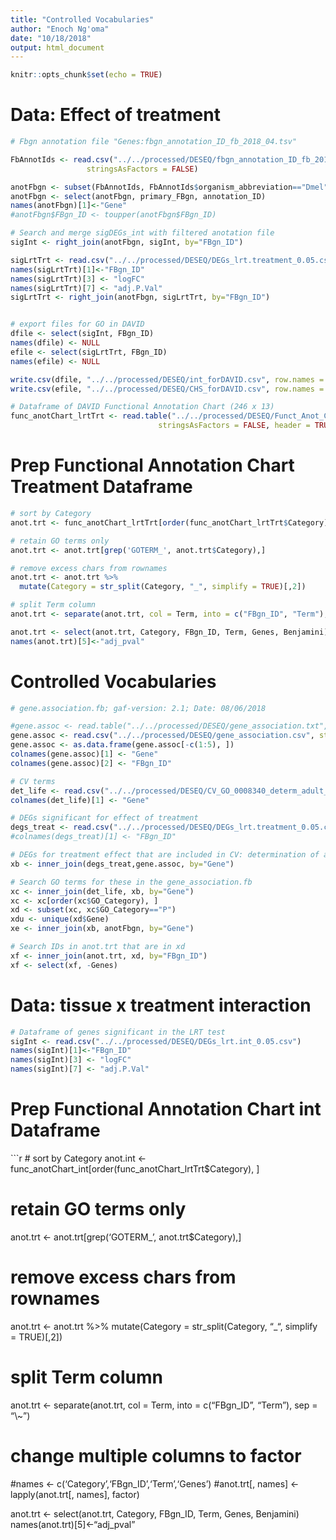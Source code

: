 ```yaml
---
title: "Controlled Vocabularies"
author: "Enoch Ng'oma"
date: "10/18/2018"
output: html_document
---
```


```r
knitr::opts_chunk$set(echo = TRUE)
```

# Data: Effect of treatment

```r
# Fbgn annotation file "Genes:fbgn_annotation_ID_fb_2018_04.tsv"

FbAnnotIds <- read.csv("../../processed/DESEQ/fbgn_annotation_ID_fb_2018_04.csv",
                 stringsAsFactors = FALSE)

anotFbgn <- subset(FbAnnotIds, FbAnnotIds$organism_abbreviation=="Dmel")
anotFbgn <- select(anotFbgn, primary_FBgn, annotation_ID)
names(anotFbgn)[1]<-"Gene"
#anotFbgn$FBgn_ID <- toupper(anotFbgn$FBgn_ID)

# Search and merge sigDEGs_int with filtered anotation file
sigInt <- right_join(anotFbgn, sigInt, by="FBgn_ID")

sigLrtTrt <- read.csv("../../processed/DESEQ/DEGs_lrt.treatment_0.05.csv")
names(sigLrtTrt)[1]<-"FBgn_ID"
names(sigLrtTrt)[3] <- "logFC"
names(sigLrtTrt)[7] <- "adj.P.Val" 
sigLrtTrt <- right_join(anotFbgn, sigLrtTrt, by="FBgn_ID")


# export files for GO in DAVID
dfile <- select(sigInt, FBgn_ID)
names(dfile) <- NULL
efile <- select(sigLrtTrt, FBgn_ID)
names(efile) <- NULL

write.csv(dfile, "../../processed/DESEQ/int_forDAVID.csv", row.names = FALSE)
write.csv(efile, "../../processed/DESEQ/CHS_forDAVID.csv", row.names = FALSE)

# Dataframe of DAVID Functional Annotation Chart (246 x 13)
func_anotChart_lrtTrt <- read.table("../../processed/DESEQ/Funct_Anot_Chart_lrtTrt.txt", 
                                 stringsAsFactors = FALSE, header = TRUE,sep = "\t")
```

# Prep Functional Annotation Chart Treatment Dataframe

```r
# sort by Category
anot.trt <- func_anotChart_lrtTrt[order(func_anotChart_lrtTrt$Category), ]

# retain GO terms only
anot.trt <- anot.trt[grep('GOTERM_', anot.trt$Category),]

# remove excess chars from rownames
anot.trt <- anot.trt %>%
  mutate(Category = str_split(Category, "_", simplify = TRUE)[,2])

# split Term column
anot.trt <- separate(anot.trt, col = Term, into = c("FBgn_ID", "Term"), sep = "\\~")

anot.trt <- select(anot.trt, Category, FBgn_ID, Term, Genes, Benjamini)
names(anot.trt)[5]<-"adj_pval"

```

# Controlled Vocabularies

```r

# gene.association.fb; gaf-version: 2.1; Date: 08/06/2018

#gene.assoc <- read.table("../../processed/DESEQ/gene_association.txt",stringsAsFactors = FALSE, header = TRUE,sep = "\t")
gene.assoc <- read.csv("../../processed/DESEQ/gene_association.csv", stringsAsFactors = FALSE)
gene.assoc <- as.data.frame(gene.assoc[-c(1:5), ])
colnames(gene.assoc)[1] <- "Gene"
colnames(gene.assoc)[2] <- "FBgn_ID"

# CV terms
det_life <- read.csv("../../processed/DESEQ/CV_GO_0008340_determ_adult_lifespan.csv", stringsAsFactors = FALSE)
colnames(det_life)[1] <- "Gene"

# DEGs significant for effect of treatment
degs_treat <- read.csv("../../processed/DESEQ/DEGs_lrt.treatment_0.05.csv", stringsAsFactors = FALSE)
#colnames(degs_treat)[1] <- "FBgn_ID"

# DEGs for treatment effect that are included in CV: determination of adult lifespan (32 genes)
xb <- inner_join(degs_treat,gene.assoc, by="Gene")

# Search GO terms for these in the gene_association.fb
xc <- inner_join(det_life, xb, by="Gene")
xc <- xc[order(xc$GO_Category), ]
xd <- subset(xc, xc$GO_Category=="P")
xdu <- unique(xd$Gene)
xe <- inner_join(xb, anotFbgn, by="Gene")

# Search IDs in anot.trt that are in xd
xf <- inner_join(anot.trt, xd, by="FBgn_ID")
xf <- select(xf, -Genes)
```

# Data: tissue x treatment interaction

```r
# Dataframe of genes significant in the LRT test
sigInt <- read.csv("../../processed/DESEQ/DEGs_lrt.int_0.05.csv")
names(sigInt)[1]<-"FBgn_ID"
names(sigInt)[3] <- "logFC"
names(sigInt)[7] <- "adj.P.Val" 

```

# Prep Functional Annotation Chart int Dataframe

```r
# sort by Category
anot.int <- func_anotChart_int[order(func_anotChart_lrtTrt$Category), ]

# retain GO terms only
anot.trt <- anot.trt[grep('GOTERM_', anot.trt$Category),]

# remove excess chars from rownames
anot.trt <- anot.trt %>%
  mutate(Category = str_split(Category, "_", simplify = TRUE)[,2])

# split Term column
anot.trt <- separate(anot.trt, col = Term, into = c("FBgn_ID", "Term"), sep = "\\~")

# change multiple columns to factor
#names <- c('Category','FBgn_ID','Term','Genes')
#anot.trt[, names] <- lapply(anot.trt[, names], factor)

anot.trt <- select(anot.trt, Category, FBgn_ID, Term, Genes, Benjamini)
names(anot.trt)[5]<-"adj_pval"

